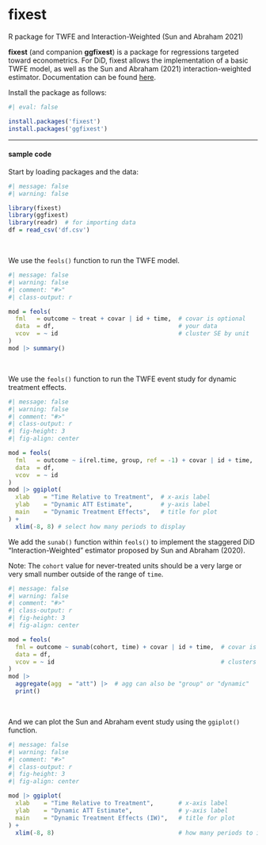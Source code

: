 # fixest {.unnumbered}

::: small
R package for TWFE and Interaction-Weighted (Sun and Abraham 2021)
:::

**fixest** (and companion **ggfixest**) is a package for regressions targeted toward econometrics. For DiD, fixest allows the implementation of a basic TWFE model, as well as the Sun and Abraham (2021) interaction-weighted estimator. Documentation can be found [here](https://lrberge.github.io/fixest/).

Install the package as follows:

```r
#| eval: false

install.packages('fixest')
install.packages('ggfixest')
```

------------------------------------------------------------------------

#### sample code

Start by loading packages and the data:

```r
#| message: false
#| warning: false

library(fixest)
library(ggfixest)
library(readr)  # for importing data
df = read_csv('df.csv')
```

<br />

We use the `feols()` function to run the TWFE model.

```r
#| message: false
#| warning: false
#| comment: "#>"
#| class-output: r

mod = feols(
  fml   = outcome ~ treat + covar | id + time,  # covar is optional
  data  = df,                                   # your data
  vcov  = ~ id                                  # cluster SE by unit
)
mod |> summary()
```

<br />

We use the `feols()` function to run the TWFE event study for dynamic treatment effects.

```r
#| message: false
#| warning: false
#| comment: "#>"
#| class-output: r
#| fig-height: 3
#| fig-align: center

mod = feols(
  fml   = outcome ~ i(rel.time, group, ref = -1) + covar | id + time,  # group = treat/never-treat
  data  = df,                                                          # your data
  vcov  = ~ id                                                         # cluster SE by unit
)
mod |> ggiplot(
  xlab    = "Time Relative to Treatment",  # x-axis label
  ylab    = "Dynamic ATT Estimate",        # y-axis label
  main    = "Dynamic Treatment Effects",   # title for plot
) +
  xlim(-8, 8) # select how many periods to display
```

We add the `sunab()` function within `feols()` to implement the staggered DiD "Interaction-Weighted" estimator proposed by Sun and Abraham (2020).

::: small
Note: The `cohort` value for never-treated units should be a very large or very small number outside of the range of `time`.
:::

```r
#| message: false
#| warning: false
#| comment: "#>"
#| class-output: r
#| fig-height: 3
#| fig-align: center

mod = feols(
  fml = outcome ~ sunab(cohort, time) + covar | id + time,  # covar is optional
  data = df,
  vcov = ~ id                                               # clusters se by unit (id)
)
mod |>
  aggregate(agg  = "att") |>  # agg can also be "group" or "dynamic"
  print()
```

<br />

And we can plot the Sun and Abraham event study using the `ggiplot()` function.

```r
#| message: false
#| warning: false
#| comment: "#>"
#| class-output: r
#| fig-height: 3
#| fig-align: center

mod |> ggiplot(
  xlab    = "Time Relative to Treatment",       # x-axis label
  ylab    = "Dynamic ATT Estimate",             # y-axis label
  main    = "Dynamic Treatment Effects (IW)",   # title for plot
) + 
  xlim(-8, 8)                                   # how many periods to include.
```
